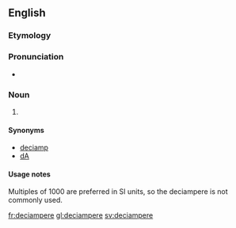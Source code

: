 ==English==

===Etymology===
{{prefix|deci|ampere}}

===Pronunciation===
* {{a|UK}} {{IPA|/ˈdɛsiæmpɪə(ɹ)/}}

===Noun===
{{en-noun}}

# {{SI-unit|deci|ampere|electrical current}}

====Synonyms====
*[[deciamp]]
*[[dA]]

====Usage notes====
Multiples of 1000 are preferred in SI units, so the deciampere is not commonly used.

[[fr:deciampere]]
[[gl:deciampere]]
[[sv:deciampere]]